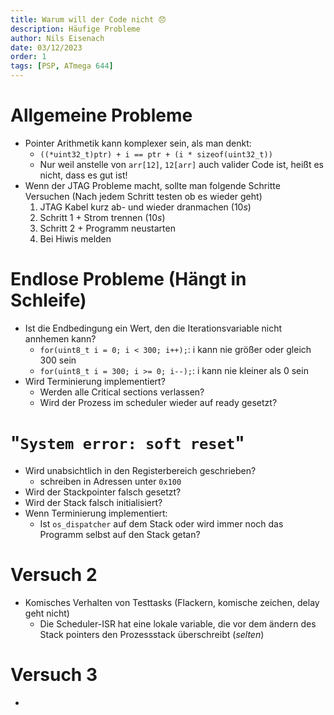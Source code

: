 ```yaml
---
title: Warum will der Code nicht 😞
description: Häufige Probleme
author: Nils Eisenach
date: 03/12/2023
order: 1
tags: [PSP, ATmega 644]
---
```


# Allgemeine Probleme
- Pointer Arithmetik kann komplexer sein, als man denkt:
  - `((*uint32_t)ptr) + i == ptr + (i * sizeof(uint32_t))`
  - Nur weil anstelle von `arr[12]`, `12[arr]` auch valider Code ist, heißt es nicht, dass es gut ist!
- Wenn der JTAG Probleme macht, sollte man folgende Schritte Versuchen (Nach jedem Schritt testen ob es wieder geht)
  1. JTAG Kabel kurz ab- und wieder dranmachen ($10s$)
  2. Schritt 1 + Strom trennen ($10s$)
  3. Schritt 2 + Programm neustarten
  4. Bei Hiwis melden

# Endlose Probleme (Hängt in Schleife)
- Ist die Endbedingung ein Wert, den die Iterationsvariable nicht annhemen kann?
  - `for(uint8_t i = 0; i < 300; i++);`: i kann nie größer oder gleich 300 sein
  - `for(uint8_t i = 300; i >= 0; i--);`: i kann nie kleiner als 0 sein
- Wird Terminierung implementiert?
  - Werden alle Critical sections verlassen?
  - Wird der Prozess im scheduler wieder auf ready gesetzt?

# "`System error: soft reset`"
- Wird unabsichtlich in den Registerbereich geschrieben?
  - schreiben in Adressen unter `0x100`
- Wird der Stackpointer falsch gesetzt?
- Wird der Stack falsch initialisiert?
- Wenn Terminierung implementiert:
  - Ist `os_dispatcher` auf dem Stack oder wird immer noch das Programm selbst auf den Stack getan?

# Versuch 2
- Komisches Verhalten von Testtasks (Flackern, komische zeichen, delay geht nicht)
  - Die Scheduler-ISR hat eine lokale variable, die vor dem ändern des Stack pointers den Prozessstack überschreibt (*selten*)

# Versuch 3
- 